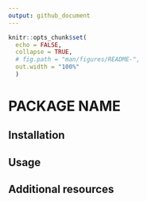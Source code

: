 ```yaml
---
output: github_document
---
```


```r
knitr::opts_chunk$set(
  echo = FALSE,
  collapse = TRUE,
  # fig.path = "man/figures/README-",
  out.width = "100%"
  )
```

# PACKAGE NAME 

## Installation

## Usage 

## Additional resources 